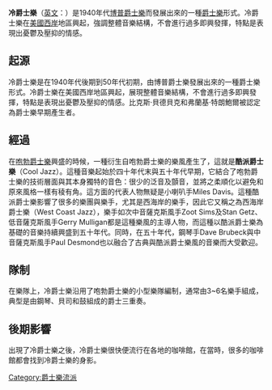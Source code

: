 '''冷爵士樂'''（[[英文|英文]]：{{lang|en|Cool jazz}}）是1940年代[[博普爵士樂|博普爵士樂]]而發展出來的一種[[爵士樂|爵士樂]]形式。冷爵士樂在[[美國西岸|美國西岸]]地區興起，強調整體音樂結構，不會進行過多即興發揮，特點是表現出憂鬱及壓抑的情感。

==起源==
冷爵士樂是在1940年代後期到50年代初期，由博普爵士樂發展出來的一種爵士樂形式。冷爵士樂在美國西岸地區興起，展現整體音樂結構，不會進行過多即興發揮，特點是表現出憂鬱及壓抑的情感。比克斯·貝德貝克和弗蘭基·特朗鮑爾被認定為爵士樂早期產生者。

==經過==
在[[咆勃爵士樂|咆勃爵士樂]]興盛的時候，一種衍生自咆勃爵士樂的樂風產生了，這就是'''酷派爵士樂'''（Cool Jazz）。這種音樂起始於四十年代末與五十年代早期，它結合了咆勃爵士樂的技術層面與其本身獨特的音色：很少的泛音及顫音，並將之柔順化以避免和原來風格一樣有稜有角。這方面的代表人物無疑是小喇叭手Miles Davis。這種酷派爵士樂影響了很多的樂團與樂手，尤其是西海岸的樂手，因此它又稱之為西海岸爵士樂（West Coast Jazz），樂手如次中音薩克斯風手Zoot Sims及Stan Getz、低音薩克斯風手Gerry Mulligan都是這種樂風的主導人物，而這種以酷派爵士樂為基礎的音樂持續興盛到五十年代。同時，在五十年代，鋼琴手Dave Brubeck與中音薩克斯風手Paul Desmond也以融合了古典與酷派爵士樂風的音樂而大受歡迎。

==隊制==
在樂隊上，冷爵士樂沿用了咆勃爵士樂的小型樂隊編制，通常由3~6名樂手組成，典型是由鋼琴、貝司和鼓組成的爵士三重奏。

==後期影響==
出現了冷爵士樂之後，冷爵士樂很快便流行在各地的咖啡館，在當時，很多的咖啡館都會找到冷爵士樂的身影。
{{music-genre-stub}}


[[Category:爵士樂流派|Category:爵士樂流派]]